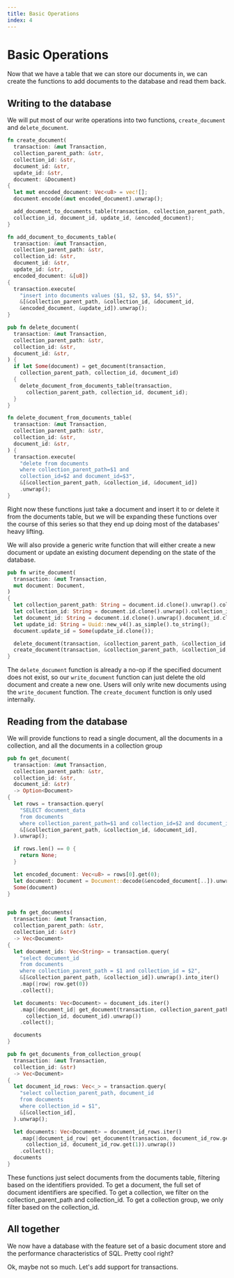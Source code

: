 ```yaml
---
title: Basic Operations
index: 4
---
```


# Basic Operations
Now that we have a table that we can store our documents in, we can create the functions
to add documents to the database and read them back.

## Writing to the database

We will put most of our write operations
into two functions, `create_document` and `delete_document`.

```rust
fn create_document(
  transaction: &mut Transaction,
  collection_parent_path: &str,
  collection_id: &str,
  document_id: &str,
  update_id: &str,
  document: &Document)
{
  let mut encoded_document: Vec<u8> = vec![];
  document.encode(&mut encoded_document).unwrap();

  add_document_to_documents_table(transaction, collection_parent_path, 
  collection_id, document_id, update_id, &encoded_document);
}

fn add_document_to_documents_table(
  transaction: &mut Transaction,
  collection_parent_path: &str,
  collection_id: &str,
  document_id: &str,
  update_id: &str,
  encoded_document: &[u8])
{
  transaction.execute(
    "insert into documents values ($1, $2, $3, $4, $5)",
    &[&collection_parent_path, &collection_id, &document_id, 
    &encoded_document, &update_id]).unwrap();
}

```

```rust
pub fn delete_document(
  transaction: &mut Transaction,
  collection_parent_path: &str,
  collection_id: &str,
  document_id: &str,
) {
  if let Some(document) = get_document(transaction, 
    collection_parent_path, collection_id, document_id) 
  {
    delete_document_from_documents_table(transaction, 
      collection_parent_path, collection_id, document_id);
  }
}

fn delete_document_from_documents_table(
  transaction: &mut Transaction,
  collection_parent_path: &str,
  collection_id: &str,
  document_id: &str,
) {
  transaction.execute(
    "delete from documents 
    where collection_parent_path=$1 and 
    collection_id=$2 and document_id=$3",
    &[&collection_parent_path, &collection_id, &document_id])
    .unwrap();
}
```

Right now these functions just take a document and insert it to or delete it from the documents table, 
but we will be expanding these functions over the course of this series so that
they end up doing most of the databases' heavy lifting.

We will also provide a generic write function that will either create a new
document or update an existing document depending on the state of the database.

```rust 
pub fn write_document(
  transaction: &mut Transaction,
  mut document: Document,
)
{
  let collection_parent_path: String = document.id.clone().unwrap().collection_parent_path.clone();
  let collection_id: String = document.id.clone().unwrap().collection_id.clone();
  let document_id: String = document.id.clone().unwrap().document_id.clone();
  let update_id: String = Uuid::new_v4().as_simple().to_string();
  document.update_id = Some(update_id.clone());

  delete_document(transaction, &collection_parent_path, &collection_id, &document_id);
  create_document(transaction, &collection_parent_path, &collection_id, &document_id, &update_id, &document);
}
```
The `delete_document` function is already a no-op if the specified document does not exist,
so our `write_document` function can just delete the old document and create a new one. Users will
only write new documents using the `write_document` function. The `create_document` function is only
used internally.

## Reading from the database

We will provide functions to read a single document, all the documents in a
collection, and all the documents in a collection group

```rust
pub fn get_document(
  transaction: &mut Transaction,
  collection_parent_path: &str,
  collection_id: &str,
  document_id: &str)
  -> Option<Document>
{
  let rows = transaction.query(
    "SELECT document_data
    from documents
    where collection_parent_path=$1 and collection_id=$2 and document_id=$3",
    &[&collection_parent_path, &collection_id, &document_id],
  ).unwrap();

  if rows.len() == 0 {
    return None;
  }

  let encoded_document: Vec<u8> = rows[0].get(0);
  let document: Document = Document::decode(&encoded_document[..]).unwrap();
  Some(document)
}


pub fn get_documents(
  transaction: &mut Transaction,
  collection_parent_path: &str,
  collection_id: &str)
  -> Vec<Document>
{
  let document_ids: Vec<String> = transaction.query(
    "select document_id 
    from documents 
    where collection_parent_path = $1 and collection_id = $2",
    &[&collection_parent_path, &collection_id]).unwrap().into_iter()
    .map(|row| row.get(0))
    .collect();

  let documents: Vec<Document> = document_ids.iter()
    .map(|document_id| get_document(transaction, collection_parent_path, 
      collection_id, document_id).unwrap())
    .collect();

  documents
}

pub fn get_documents_from_collection_group(
  transaction: &mut Transaction,
  collection_id: &str)
  -> Vec<Document>
{
  let document_id_rows: Vec<_> = transaction.query(
    "select collection_parent_path, document_id 
    from documents 
    where collection_id = $1",
    &[&collection_id],
  ).unwrap();

  let documents: Vec<Document> = document_id_rows.iter()
    .map(|document_id_row| get_document(transaction, document_id_row.get(0), 
      collection_id, document_id_row.get(1)).unwrap())
    .collect();
  documents
}
```
These functions just select documents from the documents table, filtering based on the 
identifiers provided. To get a document, the full set of document identifiers are specified. 
To get a collection, we filter on the collection_parent_path and collection_id. 
To get a collection group, we only filter based on the collection_id.

## All together

We now have a database with the feature set of a basic document store and the
performance characteristics of SQL. Pretty cool right?

Ok, maybe not so much. Let's add support for transactions.
